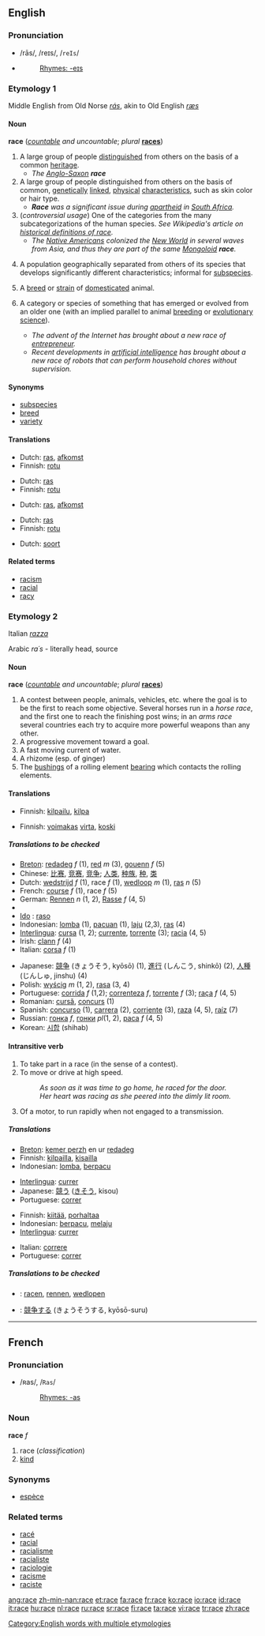 ==English==

{{rank|fast|middle|effort|881|race|ladies|rise|looks}}

===Pronunciation===
*/rās/, /reɪs/, /<tt>reIs</tt>/
*{{audio|en-us-race.ogg|Audio (US)}}
*:[[Rhymes:English:-eɪs|Rhymes: -eɪs]]

===Etymology 1===
Middle English from Old Norse ''[[rás]]'', akin to Old English ''[[ræs]]''

====Noun====
'''race''' (''[[countable]] and uncountable''; ''plural'' '''[[races]]''')

# A large group of people [[distinguish]]ed from others on the basis of a common [[heritage]].
#* ''The [[Anglo-Saxon]] '''race'''''
# A large group of people distinguished from others on the basis of common, [[genetically]] [[linked]], [[physical]] [[characteristic]]s, such as skin color or hair type.
#* '''''Race''' was a significant issue during [[apartheid]] in [[South Africa]].''
# (''controversial usage'') One of the categories from the many subcategorizations of the human species. ''See Wikipedia's article on [[w:Race_(historical_definitions)|historical definitions of race]].''
#* ''The [[Native American]]s colonized the [[New World]] in several waves from Asia, and thus they are part of the same [[Mongoloid]] '''race'''.''
# {{biology}} A population geographically separated from others of its species that develops significantly different characteristics; informal for [[subspecies]].
# A [[breed]] or [[strain]] of [[domesticate]]d animal.
# {{figurative}} A category or species of something that has emerged or evolved from an older one (with an implied parallel to animal [[breeding]] or [[evolutionary science]]).
#* ''The advent of the Internet has brought about a new race of [[entrepreneur]].''
#* ''Recent developments in [[artificial intelligence]] has brought about a new race of robots that can perform household chores without supervision.''

====Synonyms====
* [[subspecies]]
* [[breed]]
* [[variety]]

====Translations====
{{rfc-level|Translations at L3+ (AutoFormat would have corrected level of Synonyms)}}
{{trans-top|A large group of people set apart from others on the basis of a common heritage}}
*Dutch: [[ras]], [[afkomst]]
*Finnish: [[rotu]]
{{trans-mid}}
{{trans-bottom}}

{{trans-top|A large group of people set apart from others on the basis of common, genetically-linked, physical characteristics}}
*Dutch: [[ras]]
*Finnish: [[rotu]]
{{trans-mid}}
{{trans-bottom}}

{{trans-top|One of the categories from the many subcategorizations of the human species}}
*Dutch: [[ras]], [[afkomst]]
{{trans-mid}}
{{trans-bottom}}

{{trans-top|A population geographically separated from others of its species that develops significantly different characteristics; informal for subspecies}}
{{trans-mid}}
{{trans-bottom}}

{{trans-top|A breed or strain of domesticated animal}}
*Dutch: [[ras]]
*Finnish: [[rotu]]
{{trans-mid}}
{{trans-bottom}}

{{trans-top|A category or species of something that has emerged or evolved from an older one}}
*Dutch: [[soort]]
{{trans-mid}}
{{trans-bottom}}

====Related terms====
* [[racism]]
* [[racial]]
* [[racy]]

===Etymology 2===
Italian ''[[razza]]''

Arabic ''ra´s'' - literally head, source

====Noun====
'''race''' (''[[countable]] and uncountable''; ''plural'' '''[[races]]''')

# A contest between people, animals, vehicles, etc. where the goal is to be the first to reach some objective. Several horses run in a ''horse race'', and the first one to reach the finishing post wins; in an ''arms race'' several countries each try to acquire more powerful weapons than any other.
# A progressive movement toward a goal.
# A fast moving current of water.
# A rhizome (esp. of ginger)
# The [[bushing]]s of a rolling element [[bearing]] which contacts the rolling elements.

====Translations====
{{trans-top|A contest}}
*Finnish: [[kilpailu]], [[kilpa]]
{{trans-mid}}
{{trans-bottom}}

{{trans-top|A progressive movement toward a goal}}
{{trans-mid}}
{{trans-bottom}}

{{trans-top|A fast moving current of water}}
*Finnish: [[voimakas]] [[virta]], [[koski]]
{{trans-mid}}
{{trans-bottom}}

{{trans-top|A rhizome}}
{{trans-mid}}
{{trans-bottom}}

{{trans-top|The bushings of a rolling element}}
{{trans-mid}}
{{trans-bottom}}

=====Translations to be checked=====
{{checktrans}}
{{top}}
*[[Breton]]: [[redadeg]] ''f'' (1), [[red#Breton|red]] ''m'' (3), [[gouenn]] ''f'' (5)
*Chinese: [[比赛]], [[竞赛]], [[竞争]]; [[人类]], [[种族]], [[种]], [[类]]
*Dutch: [[wedstrijd]] ''f'' (1), race ''f'' (1), [[wedloop]] ''m'' (1), [[ras]] ''n'' (5)
*French: [[course#French|course]] ''f'' (1), race ''f'' (5)
*German: [[Rennen]] ''n'' (1, 2), [[Rasse]] ''f'' (4, 5)
*{{hu1|verseny}}
* [[Ido]] : [[raso]]
*Indonesian: [[lomba]] (1), [[pacu]]an (1), [[laju]] (2,3), [[ras]] (4)
*[[Interlingua]]: [[cursa]] (1, 2); [[currente]], [[torrente#Interlingua|torrente]] (3); [[racia]] (4, 5)
*Irish: [[clann]] ''f'' (4)
*Italian: [[corsa#Italian|corsa]] ''f'' (1)
{{mid}}
*Japanese: [[競争]] (きょうそう, kyōsō) (1), [[進行]] (しんこう, shinkō) (2), [[人種]] (じんしゅ, jinshu) (4)
*Polish: [[wyścig]] ''m'' (1, 2), [[rasa]] (3, 4)
*Portuguese: [[corrida#Portuguese|corrida]] ''f'' (1,2); [[correnteza]] ''f'', [[torrente#Portuguese|torrente]] ''f'' (3); [[raça]] ''f'' (4, 5)
*Romanian: [[cursă]], [[concurs]] (1)
*Spanish: [[concurso]] (1), [[carrera]] (2), [[corriente]] (3), [[raza]] (4, 5), [[raíz]] (7)
*Russian: [[гонка]] ''f'', [[гонки]] ''pl''(1, 2), [[раса]] ''f'' (4, 5)
*Korean: [[시합]] (shihab)
{{bottom}}

====Intransitive verb====
{{en-verb|rac|ing}}

# To take part in a race (in the sense of a contest).
# To move or drive at high speed.
#:''As soon as it was time to go home, he raced for the door.''
#:''Her heart was racing as she peered into the dimly lit room.''
# Of a motor, to run rapidly when not engaged to a transmission.

=====Translations=====
{{trans-top|To take part in a race}}
*[[Breton]]: [[kemer perzh]] en ur [[redadeg]]
*Finnish: [[kilpailla]], [[kisailla]]
*Indonesian: [[lomba]], [[pacu|berpacu]]
{{trans-mid}}
*[[Interlingua]]: [[currer]]
*Japanese: [[競う]] ([[きそう]], kisou)
*Portuguese: [[correr]]
{{trans-bottom}}

{{trans-top|To move or drive at high speed}}
*Finnish: [[kiitää]], [[porhaltaa]]
*Indonesian: [[pacu|berpacu]], [[laju|melaju]]
*[[Interlingua]]: [[currer]]
{{trans-mid}}
*Italian: [[correre]]
*Portuguese: [[correr]]
{{trans-bottom}}

{{trans-top|Of a motor, to run rapidly when not engaged to a transmission}}
{{trans-mid}}
{{trans-bottom}}

=====Translations to be checked=====
{{checktrans}}
{{top}}
*{{ttbc|Dutch}}: [[racen]], [[rennen]], [[wedlopen]]
{{mid}}
*{{ttbc|Japanese}}: [[競争]]する (きょうそうする, kyōsō-suru)
{{bottom}}

[[Category:English words with multiple etymologies]]

----

==French==

===Pronunciation===
*/ʀas/, /<tt>Ras</tt>/
*:[[Rhymes:French:-as|Rhymes: -as]]

===Noun===
'''race''' ''f''

# race (''classification'')
# [[kind]]

===Synonyms===
*[[espèce]]

===Related terms===

*[[racé]]
*[[racial]]
*[[racialisme]]
*[[racialiste]]
*[[raciologie]]
*[[racisme]]
*[[raciste]]

[[ang:race]]
[[zh-min-nan:race]]
[[et:race]]
[[fa:race]]
[[fr:race]]
[[ko:race]]
[[io:race]]
[[id:race]]
[[it:race]]
[[hu:race]]
[[nl:race]]
[[ru:race]]
[[sr:race]]
[[fi:race]]
[[ta:race]]
[[vi:race]]
[[tr:race]]
[[zh:race]]